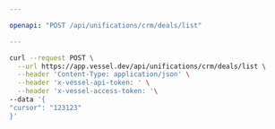 ```yaml
---

openapi: "POST /api/unifications/crm/deals/list"

---
```


  <RequestExample>
  
  ```bash Request
  curl --request POST \
    --url https://app.vessel.dev/api/unifications/crm/deals/list \
    --header 'Content-Type: application/json' \
    --header 'x-vessel-api-token: ' \
    --header 'x-vessel-access-token: '\ 
  --data '{
  "cursor": "123123"
}'
```
  
  </RequestExample>
  
  

